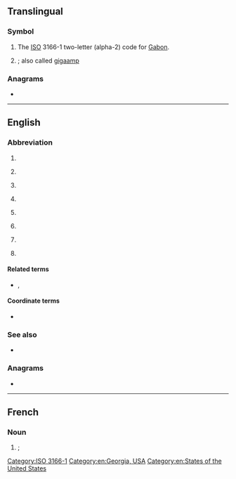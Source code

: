 {{also|Appendix:Variations of "ga"}}
==Translingual==
{{wikipedia}}

===Symbol===
{{head|mul|symbol}}

# The [[ISO]] 3166-1 two-letter (alpha-2) code for [[Gabon]].
# {{SI-unit-abb|giga|ampere|[[electrical current]]}}; also called [[gigaamp]]

===Anagrams===

* {{l|mul|AG}}

[[Category:ISO 3166-1]]

----

==English==

===Abbreviation===
{{rfc-header|Abbreviation}}
{{en-abbr}}

# {{abbreviation of|general availability|lang=en}}
# {{lb|en|aviation|general}} {{abbreviation of|general aviation|lang=en}}
# {{lb|en|linguistics}} {{abbreviation of|General American|lang=en}}
# {{lb|en|netball}} {{abbreviation of|goal attack|lang=en}}
# {{lb|en|chiefly|US}} {{abbreviation of|Georgia|lang=en}}
# {{lb|en|software}} {{abbreviation of|genetic algorithm|lang=en}}
# {{lb|en|sports}} {{abbreviation of|[[goals]] [[against]]|lang=en}}
# {{lb|en|[[TTY]]}} {{abbreviation of|go ahead|lang=en}}

====Related terms====
* {{sense|sports}} {{l|en|G}}, {{l|en|GF}}

====Coordinate terms====
* {{sense|aviation}} {{l|en|AG}} {{gloss|agricultural aviation}}

===See also===
* {{projectlink|wikipedia|Genetic algorithm}}

===Anagrams===
* {{anagrams|en|a=ag|A/G|AG|Ag|Ag.|ag}}

[[Category:en:Georgia, USA]]
[[Category:en:States of the United States]]

----

==French==

===Noun===
{{fr-noun|m|-}}

# {{l|en|ATM|gloss=automated/automatic teller machine}}; {{abbreviation of|lang=fr|guichet automatique}}